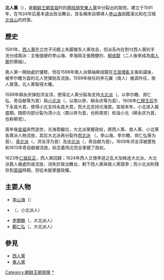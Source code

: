 {{Infobox Korean name
|hangul=북인
|hanja=北人
|rr=bug in
|mr=bug in
}}
'''北人黨'''（{{lang-ko|북인}}），是[[朝鲜王朝|朝鲜王朝]][[朝鮮宣祖|宣祖]]时的[[两班|两班]][[朋党|朋党]][[東人黨|東人黨]]中分裂出的朋党。建立于1591年，在1624年后基本退出政治舞台，其名稱來自領導人[[李山海|李山海]]祖籍漢北和{{link-ko|李潑|이발 (1544년)}}在汉城[[北岳山|北岳山]]的府第。

==歷史==
1591年，[[西人黨|西人黨]]在立世子问题上失脚被东人黨攻击，但派系內在對付西人黨的手法分成兩派：主張強硬的李山海、李潑與主張穩健的{{link-ko|禹性傳|우성전}}、[[柳成龍|柳成龍]]（二人後來成為[[南人黨|南人黨]]的領袖）。

南人黨一開始處於優勢，但在1598年南人派領袖柳成龍在[[壬辰倭亂|壬辰倭亂]]主張和議後，被李尔瞻为首的北人党彈劾及流放。1599年继任的李元翼（南人）被调外任，南人衰落，北人黨取得大權。

1599年柳永庆弹劾洪汝淳，使得北人黨分裂為支持[[大北派|大北派]]（{{lang-ko|북인}}，以李尔瞻、郑仁弘、奇自献等为首）與[[小北派|小北派]]（{{lang-ko|소북}}，以南以恭、柳永庆等为首），1606年[[仁穆王后|仁穆王后]]生下永昌大君，使得小北支持永昌大君，而大北支持光海君。宣祖末年，小北进入极盛期，随即内部分裂为清小北（南以恭为首，也称南党）和浊小北（柳永庆为首，也称柳党）。

兩年後[[朝鮮宣祖|宣祖]]突然過世，光海君繼位，大北派掌握政权，將西人黨、南人黨、小北黨各黨派人物流放，其后大北派再分裂作[[肉北派|肉北派]]
（{{lang-ko|육북}}，李山海、李尔瞻、郑仁弘等为首）、[[骨北派|骨北派]]（{{lang-ko|골북}}，洪汝淳为首）及[[中北派|中北派]]（{{lang-ko|중북}}，奇自献为首）。1609年洪汝淳被罢免和1613年奇自献被流放，标志着肉北完全掌握了政权。

1623年[[仁祖反正|仁祖反正]]，西人黨回歸；1624年西人又借李适之乱大加株连大北派，大北派眾人被處刑或流放，消失於政治舞台，剩下西人黨與南人黨競爭；而小北派則殘存到[[朝鮮英祖|英祖]]時期，但從未能掌握政權。

==主要人物==
*[[李山海|李山海]]（{{lang|ko|이산해}}）
*{{link-ko|南以恭|남이공}}（{{lang|ko|남이공}}，小北派人）
*[[李爾瞻|李爾瞻]]（{{lang|ko|이이첨}}，大北派人）
*[[鄭仁弘|鄭仁弘]]（{{lang|ko|정인홍}}，大北派人）

== 參見 ==
* [[西人黨|西人黨]]
* [[東人黨|東人黨]]

{{朝鮮王朝朋黨}}
[[Category:朝鲜王朝朋黨|Category:朝鲜王朝朋黨]]
[[Category:北人|*]]
